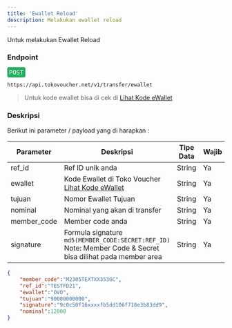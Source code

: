 ```yaml
---
title: 'Ewallet Reload'
description: Melakukan ewallet reload
---
```



Untuk melakukan Ewallet Reload


### Endpoint
<div style="font-family:monospace;margin-bottom: 12px;">
<span style="color:white;background:#27ae60;border-radius: 4px;padding: 4px;">POST</span>
</div>

```
https://api.tokovoucher.net/v1/transfer/ewallet
```

> Untuk kode ewallet bisa di cek di [Lihat Kode eWallet](https://member.tokovoucher.net/list-wallet)    

### Deskripsi
Berikut ini parameter / payload yang di harapkan :

| Parameter   | Deskripsi                                                                                                              | Tipe Data | Wajib |
|-------------|------------------------------------------------------------------------------------------------------------------------|-----------|-------|
| ref_id      | Ref ID unik anda                                                                                                       | String    | Ya    |
| ewallet      | Kode Ewallet di Toko Voucher [Lihat Kode eWallet](https://member.tokovoucher.net/list-wallet)                                                                                                          | String    | Ya    |
| tujuan      | Nomor Ewallet Tujuan                                                                                                      | String    | Ya    |
| nominal | Nominal yang akan di transfer                                                                                                      | String    | Ya    |
| member_code | Member code anda                                                                                                       | String    | Ya    |
| signature   | Formula signature `md5(MEMBER_CODE:SECRET:REF_ID)` Note: Member Code & Secret bisa dilihat pada member area | String    | Ya    |


```json title=Contoh
{
    "member_code":"M2305TEXTXX353GC",
    "ref_id":"TESTFD21",
    "ewallet":"OVO",
    "tujuan":"90000000000",
    "signature":"9c0c50f16xxxxfb5dd106f718e3b83dd9",
    "nominal":12000
}
```
